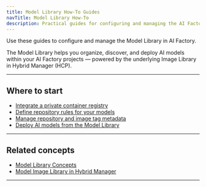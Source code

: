 ```yaml
---
title: Model Library How-To Guides
navTitle: Model Library How-To
description: Practical guides for configuring and managing the AI Factory Model Library and integrating your private container registries.
---
```


Use these guides to configure and manage the Model Library in AI Factory.

The Model Library helps you organize, discover, and deploy AI models within your AI Factory projects — powered by the underlying Image Library in Hybrid Manager (HCP).

* * *

## Where to start

-   [Integrate a private container registry](./integrate-private-registry)
-   [Define repository rules for your models](./define-repository-rules)
-   [Manage repository and image tag metadata](./manage-repository-metadata)
-   [Deploy AI models from the Model Library](./how-to-deploy-ai-models)

* * *

## Related concepts

-   [Model Library Concepts](/edb-postgres-ai/latest/ai-factory/learn/explained/model-library-explained/)
-   [Model Image Library in Hybrid Manager](/edb-postgres-ai/latest/hybrid-manager/ai-factory/learn/explained/model-image-library-explained/)

* * *
